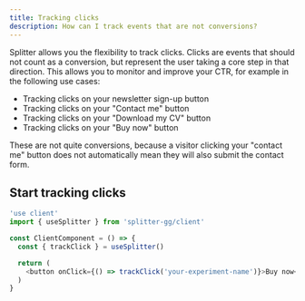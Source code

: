 ```yaml
---
title: Tracking clicks
description: How can I track events that are not conversions?
---
```


Splitter allows you the flexibility to track clicks. Clicks are events that should not count as a conversion, but represent the user taking a core step in that direction. This allows you to monitor and improve your CTR, for example in the following use cases:

- Tracking clicks on your newsletter sign-up button
- Tracking clicks on your "Contact me" button
- Tracking clicks on your "Download my CV" button
- Tracking clicks on your "Buy now" button

These are not quite conversions, because a visitor clicking your "contact me" button does not automatically mean they will also submit the contact form.

## Start tracking clicks

```typescript ClientComponent.tsx
'use client'
import { useSplitter } from 'splitter-gg/client'

const ClientComponent = () => {
  const { trackClick } = useSplitter()

  return (
    <button onClick={() => trackClick('your-experiment-name')}>Buy now</button>
  )
}
```
